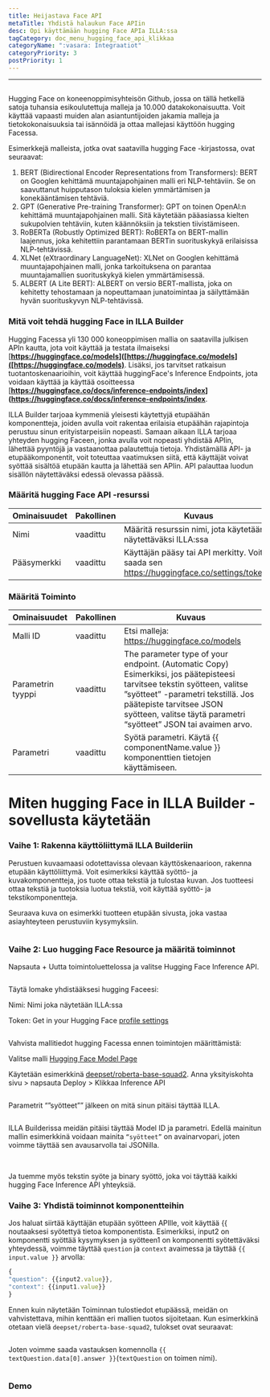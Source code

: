 ```yaml
---
title: Heijastava Face API
metaTitle: Yhdistä halaukun Face APIin
desc: Opi käyttämään hugging Face APIa ILLA:ssa
tagCategory: doc_menu_hugging_face_api_klikkaa
categoryName: ":vasara: Integraatiot"
categoryPriority: 3
postPriority: 1
---
```


* * *

## <h2 hidden>Hyljellä Face API</h2>

Hugging Face on koneenoppimisyhteisön Github, jossa on tällä hetkellä satoja tuhansia esikoulutettuja malleja ja 10.000 datakokonaisuutta. Voit käyttää vapaasti muiden alan asiantuntijoiden jakamia malleja ja tietokokonaisuuksia tai isännöidä ja ottaa mallejasi käyttöön hugging Facessa.

Esimerkkejä malleista, jotka ovat saatavilla hugging Face -kirjastossa, ovat seuraavat:

1.  BERT (Bidirectional Encoder Representations from Transformers): BERT on Googlen kehittämä muuntajapohjainen malli eri NLP-tehtäviin. Se on saavuttanut huipputason tuloksia kielen ymmärtämisen ja konekääntämisen tehtäviä.
2.  GPT (Generative Pre-training Transformer): GPT on toinen OpenAI:n kehittämä muuntajapohjainen malli. Sitä käytetään pääasiassa kielten sukupolvien tehtäviin, kuten käännöksiin ja tekstien tiivistämiseen.
3.  RoBERTa (Robustly Optimized BERT): RoBERTa on BERT-mallin laajennus, joka kehitettiin parantamaan BERTin suorituskykyä erilaisissa NLP-tehtävissä.
4.  XLNet (eXtraordinary LanguageNet): XLNet on Googlen kehittämä muuntajapohjainen malli, jonka tarkoituksena on parantaa muuntajamallien suorituskykyä kielen ymmärtämisessä.
5.  ALBERT (A Lite BERT): ALBERT on versio BERT-mallista, joka on kehitetty tehostamaan ja nopeuttamaan junatoimintaa ja säilyttämään hyvän suorituskyvyn NLP-tehtävissä.

### Mitä voit tehdä hugging Face in ILLA Builder

Hugging Facessa yli 130 000 koneoppimisen mallia on saatavilla julkisen APIn kautta, jota voit käyttää ja testata ilmaiseksi \[**<https://huggingface.co/models>]([https://huggingface.co/models]([https://huggingface.co/models)**. Lisäksi, jos tarvitset ratkaisun tuotantoskenaarioihin, voit käyttää huggingFace's Inference Endpoints, jota voidaan käyttää ja käyttää osoitteessa \[**<https://huggingface.co/docs/inference-endpoints/index>](<https://huggingface.co/docs/inference-endpoints/index>**.

ILLA Builder tarjoaa kymmeniä yleisesti käytettyjä etupäähän komponentteja, joiden avulla voit rakentaa erilaisia etupäähän rajapintoja perustuu sinun erityistarpeisiin nopeasti. Samaan aikaan ILLA tarjoaa yhteyden hugging Faceen, jonka avulla voit nopeasti yhdistää APIin, lähettää pyyntöjä ja vastaanottaa palautettuja tietoja. Yhdistämällä API- ja etupääkomponentit, voit toteuttaa vaatimuksen siitä, että käyttäjät voivat syöttää sisältöä etupään kautta ja lähettää sen APIin. API palauttaa luodun sisällön näytettäväksi edessä olevassa päässä.

### Määritä hugging Face API -resurssi

| Ominaisuudet | Pakollinen | Kuvaus                                                                                    |
| ------------ | ---------- | ----------------------------------------------------------------------------------------- |
| Nimi         | vaadittu   | Määritä resurssin nimi, jota käytetään näytettäväksi ILLA:ssa                             |
| Pääsymerkki  | vaadittu   | Käyttäjän pääsy tai API merkitty. Voit saada sen https://huggingface.co/settings/tokens.  |

### Määritä Toiminto

| Ominaisuudet      | Pakollinen | Kuvaus                                                                                                                                                                                                                                                      |
| ----------------- | ---------- | ----------------------------------------------------------------------------------------------------------------------------------------------------------------------------------------------------------------------------------------------------------- |
| Malli ID          | vaadittu   | Etsi malleja: https://huggingface.co/models                                                                                                                                                                                                                 |
| Parametrin tyyppi | vaadittu   | The parameter type of your endpoint. (Automatic Copy) Esimerkiksi, jos päätepisteesi tarvitsee tekstin syötteen, valitse ”syötteet” -parametri tekstillä. Jos päätepiste tarvitsee JSON syötteen, valitse täytä parametri “syötteet” JSON tai avaimen arvo. |
| Parametri         | vaadittu   | Syötä parametri. Käytä {{ componentName.value }} komponenttien tietojen käyttämiseen.                                                                                                                                                                       |

# Miten hugging Face in ILLA Builder -sovellusta käytetään

### Vaihe 1: Rakenna käyttöliittymä ILLA Builderiin

Perustuen kuvaamaasi odotettavissa olevaan käyttöskenaarioon, rakenna etupään käyttöliittymä. Voit esimerkiksi käyttää syöttö- ja kuvakomponentteja, jos tuote ottaa tekstiä ja tulostaa kuvan. Jos tuotteesi ottaa tekstiä ja tuotoksia luotua tekstiä, voit käyttää syöttö- ja tekstikomponentteja.

Seuraava kuva on esimerkki tuotteen etupään sivusta, joka vastaa asiayhteyteen perustuviin kysymyksiin.

<img src='https://cdn.illacloud.com/official-website/img/docs/connect/hfapi1.png' alt="" />

### Vaihe 2: Luo hugging Face Resource ja määritä toiminnot

Napsauta + Uutta toimintoluettelossa ja valitse Hugging Face Inference API.

<img src='https://cdn.illacloud.com/official-website/img/docs/connect/hfapi2.png' alt="" />

Täytä lomake yhdistääksesi hugging Faceesi:

Nimi: Nimi joka näytetään ILLA:ssa

Token: Get in your Hugging Face [profile settings]([https://huggingface.co/settings/tokens](https://huggingface.co/settings/tokens))

<img src='https://cdn.illacloud.com/official-website/img/docs/connect/hfapi3.png' alt="" />

Vahvista mallitiedot hugging Facessa ennen toimintojen määrittämistä:

Valitse malli [Hugging Face Model Page]([https://huggingface.co/models](https://huggingface.co/models))

Käytetään esimerkkinä [deepset/roberta-base-squad2]([https://huggingface.co/deepset/roberta-base-squad2](https://huggingface.co/deepset/roberta-base-squad2)). Anna yksityiskohta sivu > napsauta Deploy > Klikkaa Inference API

<img src='https://cdn.illacloud.com/official-website/img/docs/connect/hfapi4.png' alt="" />

Parametrit “”syötteet”” jälkeen on mitä sinun pitäisi täyttää ILLA. 

<img src='https://cdn.illacloud.com/official-website/img/docs/connect/hfapi5.png' alt="" />

ILLA Builderissa meidän pitäisi täyttää Model ID ja parametri. Edellä mainitun mallin esimerkkinä voidaan mainita `“syötteet”` on avainarvopari, joten voimme täyttää sen avausarvolla tai JSONilla. 

<img src='https://cdn.illacloud.com/official-website/img/docs/connect/hfapi6.png' alt="" />

<img src='https://cdn.illacloud.com/official-website/img/docs/connect/hfapi7.png' alt="" />

Ja tuemme myös tekstin syöte ja binary syöttö, joka voi täyttää kaikki hugging Face Inference API yhteyksiä.

### Vaihe 3: Yhdistä toiminnot komponentteihin

Jos haluat siirtää käyttäjän etupään syötteen APIlle, voit käyttää {{ noutaaksesi syötettyä tietoa komponentista. Esimerkiksi, input2 on komponentti syöttää kysymyksen ja syötteen1 on komponentti syötettäväksi yhteydessä, voimme täyttää `question` ja `context` avaimessa ja täyttää `{{ input.value }}` arvolla:

```jsx
{
"question": {{input2.value}},
"context": {{input1.value}}
}
```

Ennen kuin näytetään Toiminnan tulostiedot etupäässä, meidän on vahvistettava, mihin kenttään eri mallien tuotos sijoitetaan. Kun esimerkkinä otetaan vielä `deepset/roberta-base-squad2`, tulokset ovat seuraavat:

<img src='https://cdn.illacloud.com/official-website/img/docs/connect/hfapi8.png' alt="" />

Joten voimme saada vastauksen komennolla `{{ textQuestion.data[0].answer }}`(`textQuestion` on toimen nimi). 

<img src='https://cdn.illacloud.com/official-website/img/docs/connect/hfapi9.png' alt="" />

### Demo

<img src='https://cdn.illacloud.com/official-website/img/docs/connect/hfapi10.gif' alt="" />

<img src='https://cdn.illacloud.com/official-website/img/docs/connect/hfapi11.gif' alt="" />
